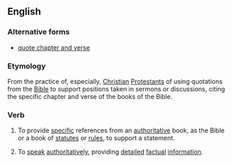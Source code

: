 ==English==

===Alternative forms===
* [[quote chapter and verse]]

===Etymology===
From the practice of, especially, [[Christian]] [[Protestant]]s of using quotations from the [[Bible]] to support positions taken in sermons or discussions, citing the specific chapter and verse of the books of the Bible.

===Verb===
{{head|en|verb|head=[[cite]] [[chapter]] [[and]] [[verse]]}}

# To provide [[specific]] references from an [[authoritative]] book, as the Bible or a book of [[statutes]] or [[rule]]s, to support a statement.
# {{idiomatic}} To [[speak]] [[authoritatively]], providing [[detail]]ed [[factual]] [[information]].